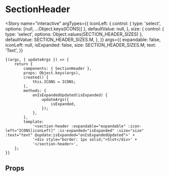 
<Meta title="components/SectionHeader" component={SectionHeader} />

# SectionHeader

<Story
	name="interactive"
	argTypes={{
		iconLeft: {
			control: { type: 'select', options: [null, ...Object.keys(ICONS)] },
			defaultValue: null,
		},
		size: {
			control: { type: 'select', options: Object.values(SECTION_HEADER_SIZES) },
			defaultValue: SECTION_HEADER_SIZES.M,
		},
	}}
	args={{
		expandable: false,
		iconLeft: null,
		isExpanded: false,
		size: SECTION_HEADER_SIZES.M,
		text: 'Text',
	}}
>
	{(args, { updateArgs }) => {
		return {
			components: { SectionHeader },
			props: Object.keys(args),
			created() {
				this.ICONS = ICONS;
			},
			methods: {
				onIsExpandedUpdated(isExpanded) {
					updateArgs({
						isExpanded,
					});
				},
			},
			template:
				'<section-header :expandable="expandable" :icon-left="ICONS[iconLeft]" :is-expanded="isExpanded" :size="size" :text="text" @update:isExpanded="onIsExpandedUpdated">' +
				'<div style="border: 1px solid;">Slot</div>' +
				'</section-header>',
		};
	}}
</Story>

## Props

<Props of={SectionHeader} />
